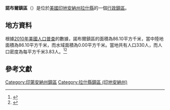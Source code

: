 {{noteTA
|G1=USState
|G2=地名
|G3=Unit
}}
{{Infobox settlement
|official_name            = 諾布爾鎮區
|native_name = Noble Township
|settlement_type          = [[行政鎮區|行政鎮區]]
|image_skyline            = New Salem UMC from north.jpg
|imagesize                = 250px
|image_map                = Map highlighting Noble Township, Rush County, Indiana.svg
|mapsize                  = 250px
|pushpin_map  =USA Indiana
|pushpin_label = 諾布爾鎮區
|pushpin_label_position   = top
|pushpin_map_caption      = 諾布爾鎮區在印地安納州的位置
|subdivision_type         = [[世界政區索引|國家]]
|subdivision_type1        = [[美国州份|州份]]
|subdivision_type2        = [[印地安納州行政区划|縣]]
|subdivision_name         = [[美国|美国]]
|subdivision_name1        = [[印地安納州|印地安納州]]
|subdivision_name2        = [[拉什縣_(印地安納州)|拉什縣]]
|elevation_ft             = 1033
|elevation_m              = 315
|timezone                 = [[北美东部時區|北美东部時區]]
|area_total_km2           = 86.10
|area_land_km2            = 86.10
|area_water_km2           = 0.00
|area_total_sq_mi         = 
|area_land_sq_mi          = 
|area_water_sq_mi         = 
|population_as_of         = [[2010年美國人口普查|2010]]
|population_footnotes     = 
|population_total         = 330
|population_density_km2   = auto
|population_density_sq_mi = auto
|utc_offset               = -5
|coordinates              = {{coord|39|34|09|N|85|20|51|W|type:city_region:US-AL_source:GNS-enwiki|display=inline,title}}
| coor_pinpoint           = 
| coordinates_footnotes   = 
|timezone_DST             = EDT
|utc_offset_DST           = -4
|postal_code_type         = [[美國郵區編號|郵區編號]]
|postal_code              = 
|area_code                = {{link-en|电话区号812|Area code 812|812}}
|blank_name = [[地名信息系统|GNIS ID]]
|blank_info = 453673
}}
'''諾布爾鎮區'''（{{lang-en|Noble Township}}）是位於[[美國|美國]][[印地安納州|印地安納州]][[拉什縣_(印地安納州)|拉什縣]]的一個[[行政鎮區|行政鎮區]]。

== 地方資料 ==
根據[[2010年美國人口普查|2010年美國人口普查]]的數據，諾布爾鎮區的面積為86.10平方千米，當中陸地面積為86.10平方千米，而水域面積為0.00平方千米。當地共有人口330人，而人口密度為每平方千米3.83人。<ref name="GR8">{{cite web|url=http://factfinder2.census.gov|publisher=[[美国人口调查局|美国人口调查局]]|accessdate=2011-05-14|title=American FactFinder|archive-date=2013-09-11|archive-url=https://web.archive.org/web/20130911234518/http://factfinder2.census.gov/|dead-url=no}}</ref><ref>{{cite web|url=https://www.citypopulation.de/en/usa/indiana/admin/|title=USA: Indiana (Counties and Townships) - City Population}}</ref>

== 參考文獻 ==
{{reflist}}

{{拉什縣 (印地安納州)}}

{{DEFAULTSORT:Noble Township}}
[[Category:印第安納州鎮區|Category:印第安納州鎮區]]
[[Category:拉什縣鎮區_(印地安納州)|Category:拉什縣鎮區 (印地安納州)]]

{{Indiana-geo-stub}}